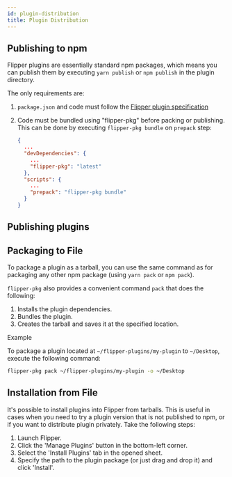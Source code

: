 ```yaml
---
id: plugin-distribution
title: Plugin Distribution
---
```



<OssOnly>

## Publishing to npm

Flipper plugins are essentially standard npm packages, which means you can publish them by executing `yarn publish` or `npm publish` in the plugin directory.

The only requirements are:

1. `package.json` and code must follow the [Flipper plugin specification](desktop-plugin-structure.mdx#plugin-definition)
2. Code must be bundled using "flipper-pkg" before packing or publishing. This can be done by executing `flipper-pkg bundle` on `prepack` step:

    ```json
    {
      ...
      "devDependencies": {
        ...
        "flipper-pkg": "latest"
      },
      "scripts": {
        ...
        "prepack": "flipper-pkg bundle"
      }
    }
    ```

</OssOnly>

<FbInternalOnly>

## Publishing plugins

<FbPluginReleases />

</FbInternalOnly>

## Packaging to File

To package a plugin as a tarball, you can use the same command as for packaging any other npm package (using `yarn pack` or `npm pack`).

`flipper-pkg` also provides a convenient command `pack` that does the following:

1. Installs the plugin dependencies.
2. Bundles the plugin.
3. Creates the tarball and saves it at the specified location.

Example

To package a plugin located at `~/flipper-plugins/my-plugin` to `~/Desktop`, execute the following command:

```sh
flipper-pkg pack ~/flipper-plugins/my-plugin -o ~/Desktop
```

## Installation from File

It's possible to install plugins into Flipper from tarballs. This is useful in cases when you need to try a plugin version that is not published to npm, or if you want to distribute plugin privately.  Take the following steps:

1. Launch Flipper.
2. Click the 'Manage Plugins' button in the bottom-left corner.
3. Select the 'Install Plugins' tab in the opened sheet.
4. Specify the path to the plugin package (or just drag and drop it) and click 'Install'.
